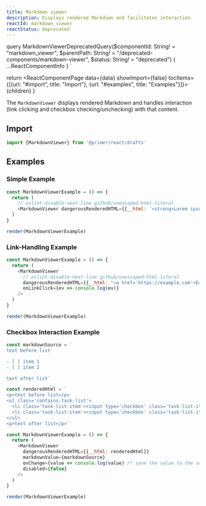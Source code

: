 ```yaml
---
title: Markdown viewer
description: Displays rendered Markdown and facilitates interaction.
reactId: markdown_viewer
reactStatus: deprecated
---
```



  query MarkdownViewerDeprecatedQuery($componentId: String! = "markdown_viewer", $parentPath: String! = "/deprecated-components/markdown-viewer", $status: String! = "deprecated") {
    ...ReactComponentInfo
  }
`

  return <ReactComponentPage data={data} showImport={false} tocItems={[{url: "#import", title: "Import"}, {url: "#examples", title: "Examples"}]}>
    {children}
  </ReactComponentPage>
}

The `MarkdownViewer` displays rendered Markdown and handles interaction (link clicking and checkbox checking/unchecking) with that content.

## Import

```js
import {MarkdownViewer} from '@primer/react/drafts'
```

## Examples

### Simple Example

```javascript noinline drafts
const MarkdownViewerExample = () => {
  return (
    // eslint-disable-next-line github/unescaped-html-literal
    <MarkdownViewer dangerousRenderedHTML={{__html: '<strong>Lorem ipsum</strong> dolor sit amet.'}} />
  )
}

render(MarkdownViewerExample)
```

### Link-Handling Example

```javascript noinline drafts
const MarkdownViewerExample = () => {
  return (
    <MarkdownViewer
      // eslint-disable-next-line github/unescaped-html-literal
      dangerousRenderedHTML={{__html: "<a href='https://example.com'>Example link</a>"}}
      onLinkClick={ev => console.log(ev)}
    />
  )
}

render(MarkdownViewerExample)
```

### Checkbox Interaction Example

```javascript noinline drafts
const markdownSource = `
text before list

- [ ] item 1
- [ ] item 2

text after list`

const renderedHtml = `
<p>text before list</p>
<ul class='contains-task-list'>
  <li class='task-list-item'><input type='checkbox' class='task-list-item-checkbox' disabled/> item 1</li>
  <li class='task-list-item'><input type='checkbox' class='task-list-item-checkbox' disabled/> item 2</li>
</ul>
<p>text after list</p>`

const MarkdownViewerExample = () => {
  return (
    <MarkdownViewer
      dangerousRenderedHTML={{__html: renderedHtml}}
      markdownValue={markdownSource}
      onChange={value => console.log(value) /* save the value to the server */}
      disabled={false}
    />
  )
}

render(MarkdownViewerExample)
```
